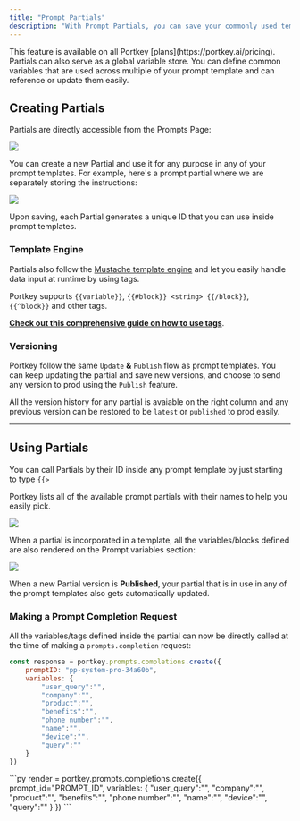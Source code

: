 ```yaml
---
title: "Prompt Partials"
description: "With Prompt Partials, you can save your commonly used templates (which could be your instruction set, data structure explanation, examples etc.) separately from your prompts and flexibly incorporate them wherever required."
---
```

<Info>
This feature is available on all Portkey [plans](https://portkey.ai/pricing).
</Info>
Partials can also serve as a global variable store. You can define common variables that are used across multiple of your prompt template and can reference or update them easily.

## Creating Partials

Partials are directly accessible from the Prompts Page:

<Frame>
  <img src="/images/product/ai-gateway/ai-27.avif"/>
</Frame>

You can create a new Partial and use it for any purpose in any of your prompt templates. For example, here's a prompt partial where we are separately storing the instructions:

<Frame>
  <img src="/images/product/ai-gateway/ai-28.avif"/>
</Frame>

Upon saving, each Partial generates a unique ID that you can use inside prompt templates.

### Template Engine

Partials also follow the [Mustache template engine](https://mustache.github.io/) and let you easily handle data input at runtime by using tags.

Portkey supports `{{variable}}`, `{{#block}} <string> {{/block}}`, `{{^block}}` and other tags.

[**Check out this comprehensive guide on how to use tags**](/product/prompt-library/prompt-templates#templating-engine).

### Versioning

Portkey follow the same `Update` **&** `Publish` flow as prompt templates. You can keep updating the partial and save new versions, and choose to send any version to prod using the `Publish` feature.

All the version history for any partial is avaiable on the right column and any previous version can be restored to be `latest` or `published` to prod easily.

---

## Using Partials

You can call Partials by their ID inside any prompt template by just starting to type `{{>`

Portkey lists all of the available prompt partials with their names to help you easily pick.
<Frame>
  <img src="/images/product/ai-gateway/ai-29.png"/>
</Frame>

When a partial is incorporated in a template, all the variables/blocks defined are also rendered on the Prompt variables section:

<Frame>
  <img src="/images/product/ai-gateway/ai-30.webp"/>
</Frame>

When a new Partial version is **Published**, your partial that is in use in any of the prompt templates also gets automatically updated.

### Making a Prompt Completion Request

All the variables/tags defined inside the partial can now be directly called at the time of making a `prompts.completion` request:

<Tabs>
<Tab title="NodeJS SDK">

```js
const response = portkey.prompts.completions.create({
    promptID: "pp-system-pro-34a60b",
    variables: {
        "user_query":"",
        "company":"",
        "product":"",
        "benefits":"",
        "phone number":"",
        "name":"",
        "device":"",
        "query":""
    }
})
```
</Tab>
 <Tab title="Python SDK">
```py
render = portkey.prompts.completions.create({
    prompt_id="PROMPT_ID",
     variables: {
        "user_query":"",
        "company":"",
        "product":"",
        "benefits":"",
        "phone number":"",
        "name":"",
        "device":"",
        "query":""
    }
})
```
</Tab>
</Tabs>
